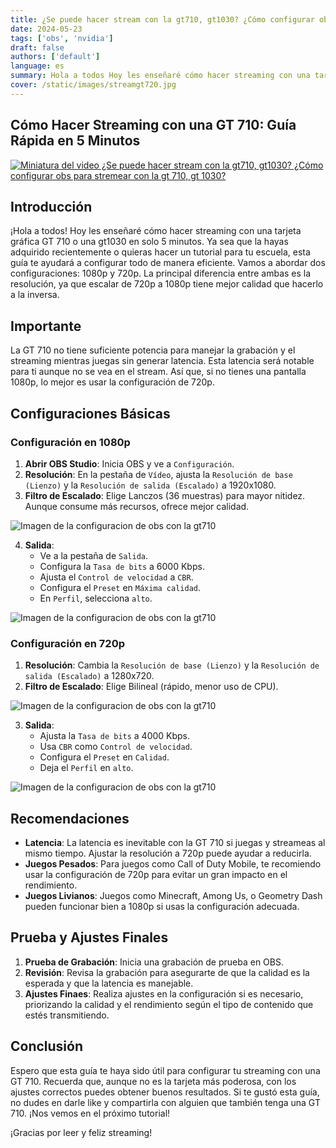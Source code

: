 ```yaml
---
title: ¿Se puede hacer stream con la gt710, gt1030? ¿Cómo configurar obs para stremear con la gt 710, gt 1030?
date: 2024-05-23
tags: ['obs', 'nvidia']
draft: false
authors: ['default']
language: es
summary: Hola a todos Hoy les enseñaré cómo hacer streaming con una tarjeta gráfica GT 710 en solo 5 minutos
cover: /static/images/streamgt720.jpg
---
```


## Cómo Hacer Streaming con una GT 710: Guía Rápida en 5 Minutos

[![Miniatura del video ¿Se puede hacer stream con la gt710, gt1030? ¿Cómo configurar obs para stremear con la gt 710, gt 1030?](/static/images/streamgt720.jpg)](https://www.youtube.com/watch?v=CBNcLOZGl8A)

## Introducción

¡Hola a todos! Hoy les enseñaré cómo hacer streaming con una tarjeta gráfica GT 710 o una gt1030 en solo 5 minutos. Ya sea que la hayas adquirido recientemente o quieras hacer un tutorial para tu escuela, esta guía te ayudará a configurar todo de manera eficiente. Vamos a abordar dos configuraciones: 1080p y 720p. La principal diferencia entre ambas es la resolución, ya que escalar de 720p a 1080p tiene mejor calidad que hacerlo a la inversa.

## Importante

La GT 710 no tiene suficiente potencia para manejar la grabación y el streaming mientras juegas sin generar latencia. Esta latencia será notable para ti aunque no se vea en el stream. Así que, si no tienes una pantalla 1080p, lo mejor es usar la configuración de 720p.

## Configuraciones Básicas

### Configuración en 1080p

1. **Abrir OBS Studio**: Inicia OBS y ve a `Configuración`.
2. **Resolución**: En la pestaña de `Vídeo`, ajusta la `Resolución de base (Lienzo)` y la `Resolución de salida (Escalado)` a 1920x1080.
3. **Filtro de Escalado**: Elige Lanczos (36 muestras) para mayor nitidez. Aunque consume más recursos, ofrece mejor calidad.

![Imagen de la configuracion de obs con la gt710](/static/images/gt710.png)

4. **Salida**:
   - Ve a la pestaña de `Salida`.
   - Configura la `Tasa de bits` a 6000 Kbps.
   - Ajusta el `Control de velocidad` a `CBR`.
   - Configura el `Preset` en `Máxima calidad`.
   - En `Perfil`, selecciona `alto`.

![Imagen de la configuracion de obs con la gt710](/static/images/gt710salida.png)

### Configuración en 720p

1. **Resolución**: Cambia la `Resolución de base (Lienzo)` y la `Resolución de salida (Escalado)` a 1280x720.
2. **Filtro de Escalado**: Elige Bilineal (rápido, menor uso de CPU).

![Imagen de la configuracion de obs con la gt710](/static/images/gt710.png)

3. **Salida**:
   - Ajusta la `Tasa de bits` a 4000 Kbps.
   - Usa `CBR` como `Control de velocidad`.
   - Configura el `Preset` en `Calidad`.
   - Deja el `Perfil` en `alto`.

![Imagen de la configuracion de obs con la gt710](/static/images/gt710salida.png)

## Recomendaciones

- **Latencia**: La latencia es inevitable con la GT 710 si juegas y streameas al mismo tiempo. Ajustar la resolución a 720p puede ayudar a reducirla.
- **Juegos Pesados**: Para juegos como Call of Duty Mobile, te recomiendo usar la configuración de 720p para evitar un gran impacto en el rendimiento.
- **Juegos Livianos**: Juegos como Minecraft, Among Us, o Geometry Dash pueden funcionar bien a 1080p si usas la configuración adecuada.

## Prueba y Ajustes Finales

1. **Prueba de Grabación**: Inicia una grabación de prueba en OBS.
2. **Revisión**: Revisa la grabación para asegurarte de que la calidad es la esperada y que la latencia es manejable.
3. **Ajustes Finaes**: Realiza ajustes en la configuración si es necesario, priorizando la calidad y el rendimiento según el tipo de contenido que estés transmitiendo.

## Conclusión

Espero que esta guía te haya sido útil para configurar tu streaming con una GT 710. Recuerda que, aunque no es la tarjeta más poderosa, con los ajustes correctos puedes obtener buenos resultados. Si te gustó esta guía, no dudes en darle like y compartirla con alguien que también tenga una GT 710. ¡Nos vemos en el próximo tutorial!

¡Gracias por leer y feliz streaming!

